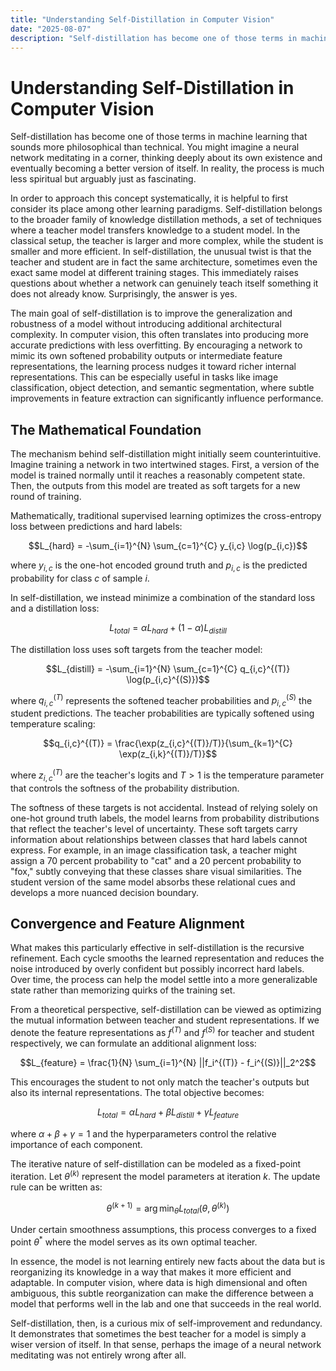 ```yaml
---
title: "Understanding Self-Distillation in Computer Vision"
date: "2025-08-07"
description: "Self-distillation has become one of those terms in machine learning that sounds more philosophical than technical. Exploring how neural networks can teach themselves to become better versions of themselves."
---
```


# Understanding Self-Distillation in Computer Vision

Self-distillation has become one of those terms in machine learning that sounds more philosophical than technical. You might imagine a neural network meditating in a corner, thinking deeply about its own existence and eventually becoming a better version of itself. In reality, the process is much less spiritual but arguably just as fascinating.

In order to approach this concept systematically, it is helpful to first consider its place among other learning paradigms. Self-distillation belongs to the broader family of knowledge distillation methods, a set of techniques where a teacher model transfers knowledge to a student model. In the classical setup, the teacher is larger and more complex, while the student is smaller and more efficient. In self-distillation, the unusual twist is that the teacher and student are in fact the same architecture, sometimes even the exact same model at different training stages. This immediately raises questions about whether a network can genuinely teach itself something it does not already know. Surprisingly, the answer is yes.

The main goal of self-distillation is to improve the generalization and robustness of a model without introducing additional architectural complexity. In computer vision, this often translates into producing more accurate predictions with less overfitting. By encouraging a network to mimic its own softened probability outputs or intermediate feature representations, the learning process nudges it toward richer internal representations. This can be especially useful in tasks like image classification, object detection, and semantic segmentation, where subtle improvements in feature extraction can significantly influence performance.

## The Mathematical Foundation

The mechanism behind self-distillation might initially seem counterintuitive. Imagine training a network in two intertwined stages. First, a version of the model is trained normally until it reaches a reasonably competent state. Then, the outputs from this model are treated as soft targets for a new round of training.

Mathematically, traditional supervised learning optimizes the cross-entropy loss between predictions and hard labels:

```math
L_{hard} = -\sum_{i=1}^{N} \sum_{c=1}^{C} y_{i,c} \log(p_{i,c})
```

where $y_{i,c}$ is the one-hot encoded ground truth and $p_{i,c}$ is the predicted probability for class $c$ of sample $i$.

In self-distillation, we instead minimize a combination of the standard loss and a distillation loss:

```math
L_{total} = \alpha L_{hard} + (1-\alpha) L_{distill}
```

The distillation loss uses soft targets from the teacher model:

```math
L_{distill} = -\sum_{i=1}^{N} \sum_{c=1}^{C} q_{i,c}^{(T)} \log(p_{i,c}^{(S)})
```

where $q_{i,c}^{(T)}$ represents the softened teacher probabilities and $p_{i,c}^{(S)}$ the student predictions. The teacher probabilities are typically softened using temperature scaling:

```math
q_{i,c}^{(T)} = \frac{\exp(z_{i,c}^{(T)}/T)}{\sum_{k=1}^{C} \exp(z_{i,k}^{(T)}/T)}
```

where $z_{i,c}^{(T)}$ are the teacher's logits and $T > 1$ is the temperature parameter that controls the softness of the probability distribution.

The softness of these targets is not accidental. Instead of relying solely on one-hot ground truth labels, the model learns from probability distributions that reflect the teacher's level of uncertainty. These soft targets carry information about relationships between classes that hard labels cannot express. For example, in an image classification task, a teacher might assign a 70 percent probability to "cat" and a 20 percent probability to "fox," subtly conveying that these classes share visual similarities. The student version of the same model absorbs these relational cues and develops a more nuanced decision boundary.

## Convergence and Feature Alignment

What makes this particularly effective in self-distillation is the recursive refinement. Each cycle smooths the learned representation and reduces the noise introduced by overly confident but possibly incorrect hard labels. Over time, the process can help the model settle into a more generalizable state rather than memorizing quirks of the training set.

From a theoretical perspective, self-distillation can be viewed as optimizing the mutual information between teacher and student representations. If we denote the feature representations as $f^{(T)}$ and $f^{(S)}$ for teacher and student respectively, we can formulate an additional alignment loss:

```math
L_{feature} = \frac{1}{N} \sum_{i=1}^{N} ||f_i^{(T)} - f_i^{(S)}||_2^2
```

This encourages the student to not only match the teacher's outputs but also its internal representations. The total objective becomes:

```math
L_{total} = \alpha L_{hard} + \beta L_{distill} + \gamma L_{feature}
```

where $\alpha + \beta + \gamma = 1$ and the hyperparameters control the relative importance of each component.

The iterative nature of self-distillation can be modeled as a fixed-point iteration. Let $\theta^{(k)}$ represent the model parameters at iteration $k$. The update rule can be written as:

```math
\theta^{(k+1)} = \arg\min_{\theta} L_{total}(\theta, \theta^{(k)})
```

Under certain smoothness assumptions, this process converges to a fixed point $\theta^*$ where the model serves as its own optimal teacher.

In essence, the model is not learning entirely new facts about the data but is reorganizing its knowledge in a way that makes it more efficient and adaptable. In computer vision, where data is high dimensional and often ambiguous, this subtle reorganization can make the difference between a model that performs well in the lab and one that succeeds in the real world.

Self-distillation, then, is a curious mix of self-improvement and redundancy. It demonstrates that sometimes the best teacher for a model is simply a wiser version of itself. In that sense, perhaps the image of a neural network meditating was not entirely wrong after all.
